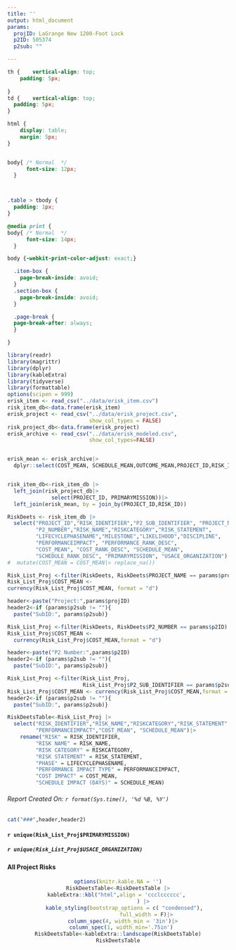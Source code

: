 ```yaml
---
title: ''
output: html_document 
params:
  projID: LaGrange New 1200-Foot Lock
  p2ID: 505374
  p2sub: ""

---
```

```css


th {    vertical-align: top;    
    padding: 5px;
    
}
td {    vertical-align: top;
  padding: 5px;
}

html {
    display: table;
    margin: 5px;
}


body{ /* Normal  */
      font-size: 12px;
  }



.table > tbody {
  padding: 1px;
}

@media print {
body{ /* Normal  */
      font-size: 14px;
  }

body {-webkit-print-color-adjust: exact;}

  .item-box {
    page-break-inside: avoid;
  }
  .section-box {
    page-break-inside: avoid;
  }

  .page-break {
  page-break-after: always;
  }

}
```

```r
library(readr) 
library(magrittr) 
library(dplyr) 
library(kableExtra) 
library(tidyverse)
library(formattable)
options(scipen = 999)
erisk_item <- read_csv("../data/erisk_item.csv")
risk_item_db<-data.frame(erisk_item)
erisk_project <- read_csv("../data/erisk_project.csv", 
                          show_col_types = FALSE)
risk_project_db<-data.frame(erisk_project)
erisk_archive <- read_csv("../data/erisk_modeled.csv",
                          show_col_types=FALSE)


erisk_mean <- erisk_archive|>
  dplyr::select(COST_MEAN, SCHEDULE_MEAN,OUTCOME_MEAN,PROJECT_ID,RISK_ID)


risk_item_db<-risk_item_db |>
  left_join(risk_project_db|>
              select(PROJECT_ID, PRIMARYMISSION))|>
  left_join(erisk_mean, by = join_by(PROJECT_ID,RISK_ID))

RiskDeets <- risk_item_db |>
  select("PROJECT_ID","RISK_IDENTIFIER","P2_SUB_IDENTIFIER", "PROJECT_NAME",
         "P2_NUMBER","RISK_NAME","RISKCATEGORY","RISK_STATEMENT",
         "LIFECYCLEPHASENAME","MILESTONE","LIKELIHOOD","DISCIPLINE",
         "PERFORMANCEIMPACT", "PERFORMANCE_RANK_DESC",
         "COST_MEAN", "COST_RANK_DESC", "SCHEDULE_MEAN",
         "SCHEDULE_RANK_DESC", "PRIMARYMISSION", "USACE_ORGANIZATION")
#  mutate(COST_MEAN = COST_MEAN|> replace_na())

```

```r
Risk_List_Proj <-filter(RiskDeets, RiskDeets$PROJECT_NAME == params$projID)
Risk_List_Proj$COST_MEAN <- 
currency(Risk_List_Proj$COST_MEAN, format = "d")

header<-paste("Project:",params$projID)
header2<-if (params$p2sub != ""){
  paste("SubID:", params$p2sub)}
```

```r
Risk_List_Proj <-filter(RiskDeets, RiskDeets$P2_NUMBER == params$p2ID)
Risk_List_Proj$COST_MEAN <-
  currency(Risk_List_Proj$COST_MEAN,format = "d")

header<-paste("P2 Number:",params$p2ID)
header2<-if (params$p2sub != ""){
  paste("SubID:", params$p2sub)}

```

```r
Risk_List_Proj <-filter(Risk_List_Proj, 
                        Risk_List_Proj$P2_SUB_IDENTIFIER == params$p2sub)
Risk_List_Proj$COST_MEAN <- currency(Risk_List_Proj$COST_MEAN,format = "d")
header2<-if (params$p2sub != ""){
  paste("SubID:", params$p2sub)}
```


```r
RiskDeetsTable<-Risk_List_Proj |>
  select("RISK_IDENTIFIER","RISK_NAME","RISKCATEGORY","RISK_STATEMENT" ,"LIFECYCLEPHASENAME","MILESTONE","LIKELIHOOD","DISCIPLINE",
         "PERFORMANCEIMPACT","COST_MEAN", "SCHEDULE_MEAN")|>
    rename("RISK" = RISK_IDENTIFIER,
         "RISK NAME" = RISK_NAME,
         "RISK CATEGORY" = RISKCATEGORY,
         "RISK STATEMENT" = RISK_STATEMENT,
         "PHASE" = LIFECYCLEPHASENAME,
         "PERFORMANCE IMPACT TYPE" = PERFORMANCEIMPACT,
         "COST IMPACT" = COST_MEAN,
         "SCHEDULE IMPACT (DAYS)" = SCHEDULE_MEAN)

```
###### Report Created On: `r format(Sys.time(), '%d %B, %Y')`
```r

cat("###",header,header2)

```
#### `r unique(Risk_List_Proj$PRIMARYMISSION)`
##### `r unique(Risk_List_Proj$USACE_ORGANIZATION)`


#### All Project Risks
<center>
```r
options(knitr.kable.NA = '')
RiskDeetsTable<-RiskDeetsTable |>
kableExtra::kbl("html",align = 'ccclcccccc', 
                ) |>
    kable_styling(bootstrap_options = c( "condensed"),
                  full_width = F)|>
   column_spec(4, width_min = '3in')|>
  column_spec(1, width_min='.75in')
RiskDeetsTable<-kableExtra::landscape(RiskDeetsTable)
RiskDeetsTable
```
</center>

